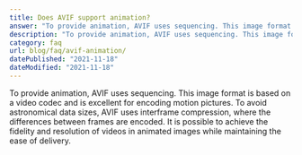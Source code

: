 ```yaml
---
title: Does AVIF support animation?
answer: "To provide animation, AVIF uses sequencing. This image format is based on a video codec and is excellent for encoding motion pictures. To avoid astronomical data sizes, AVIF uses interframe compression, where the differences between frames are encoded. It is possible to achieve the fidelity and resolution of videos in animated images while maintaining the ease of delivery."
description: "To provide animation, AVIF uses sequencing. This image format is based on a video codec and is excellent for encoding motion pictures. To avoid astronomical data sizes, AVIF uses interframe compression, where the differences between frames are encoded. It is possible to achieve the fidelity and resolution of videos in animated images while maintaining the ease of delivery."
category: faq
url: blog/faq/avif-animation/
datePublished: "2021-11-18"
dateModified: "2021-11-18"
---
```


To provide animation, AVIF uses sequencing. This image format is based on a video codec and is excellent for encoding motion pictures. To avoid astronomical data sizes, AVIF uses interframe compression, where the differences between frames are encoded. It is possible to achieve the fidelity and resolution of videos in animated images while maintaining the ease of delivery.
